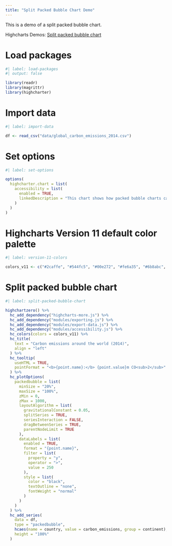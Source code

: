 ```yaml
---
title: "Split Packed Bubble Chart Demo"
---
```


This is a demo of a split packed bubble chart.

Highcharts Demos: [Split packed bubble chart](https://www.highcharts.com/demo/packed-bubble-split)

# Load packages

```r
#| label: load-packages
#| output: false

library(readr)
library(magrittr)
library(highcharter)
```

# Import data

```r
#| label: import-data

df <- read_csv("data/global_carbon_emissions_2014.csv")
```

# Set options

```r
#| label: set-options

options(
  highcharter.chart = list(
    accessibility = list(
      enabled = TRUE,
      linkedDescription = "This chart shows how packed bubble charts can be grouped by series, creating a hierarchy."
    )
  )
)
```

# Highcharts Version 11 default color palette

```r
#| label: version-11-colors

colors_v11 <- c("#2caffe", "#544fc5", "#00e272", "#fe6a35", "#6b8abc", "#d568fb", "#2ee0ca", "#fa4b42", "#feb56a", "#91e8e1")
```

# Split packed bubble chart

```r
#| label: split-packed-bubble-chart

highchartzero() %>% 
  hc_add_dependency("highcharts-more.js") %>% 
  hc_add_dependency("modules/exporting.js") %>% 
  hc_add_dependency("modules/export-data.js") %>% 
  hc_add_dependency("modules/accessibility.js") %>% 
  hc_colors(colors = colors_v11) %>% 
  hc_title(
    text = "Carbon emissions around the world (2014)",
    align = "left"
  ) %>% 
  hc_tooltip(
    useHTML = TRUE,
    pointFormat = "<b>{point.name}:</b> {point.value}m CO<sub>2</sub>"
  ) %>% 
  hc_plotOptions(
    packedbubble = list(
      minSize = "20%",
      maxSize = "100%", 
      zMin = 0,
      zMax = 1000,
      layoutAlgorithm = list(
        gravitationalConstant = 0.05,
        splitSeries = TRUE,
        seriesInteraction = FALSE,
        dragBetweenSeries = TRUE,
        parentNodeLimit = TRUE
      ),
      dataLabels = list(
        enabled = TRUE,
        format = "{point.name}",
        filter = list(
          property = "y",
          operator = ">",
          value = 250
        ),
        style = list(
          color = "black",
          textOutline = "none",
          fontWeight = "normal"
        )
      )
    )
  ) %>% 
  hc_add_series(
    data = df,
    type = "packedbubble", 
    hcaes(name = country, value = carbon_emissions, group = continent),
    height = "100%"
  )
```
